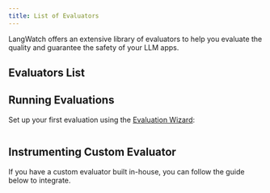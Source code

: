 ```yaml
---
title: List of Evaluators
---
```


LangWatch offers an extensive library of evaluators to help you evaluate the quality and guarantee the safety of your LLM apps.


## Evaluators List


<EvaluatorsList />

## Running Evaluations

Set up your first evaluation using the [Evaluation Wizard](https://app.langwatch.ai/@project/evaluations):

<a href="https://app.langwatch.ai/@project/evaluations" target="_blank">
<Frame>
<img src="/images/offline-evaluation/Screenshot_2025-04-17_at_16.53.38.png" alt="" style={{ maxWidth: '400px' }} noZoom />
</Frame>
</a>

## Instrumenting Custom Evaluator

If you have a custom evaluator built in-house, you can follow the guide below to integrate.

<CardGroup cols={1}>
  <Card
    title="Instrumenting Custom Evaluator"
    icon="link"
    href="./custom-evaluator-integration"
  />
</CardGroup>
